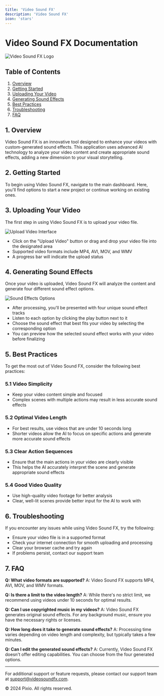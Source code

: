 ```yaml
---
title: 'Video Sound FX'
description: 'Video Sound FX'
icon: 'stars'
---
```




# Video Sound FX Documentation

![Video Sound FX Logo](https://img.mytsi.org/i/mfCG737.png)

## Table of Contents

1. [Overview](#overview)
2. [Getting Started](#getting-started)
3. [Uploading Your Video](#uploading-your-video)
4. [Generating Sound Effects](#generating-sound-effects)
5. [Best Practices](#best-practices)
6. [Troubleshooting](#troubleshooting)
7. [FAQ](#faq)

## 1. Overview

Video Sound FX is an innovative tool designed to enhance your videos with custom-generated sound effects. This application uses advanced AI technology to analyze your video content and create appropriate sound effects, adding a new dimension to your visual storytelling.

## 2. Getting Started

To begin using Video Sound FX, navigate to the main dashboard. Here, you'll find options to start a new project or continue working on existing ones.

## 3. Uploading Your Video

The first step in using Video Sound FX is to upload your video file.

![Upload Video Interface](https://img.mytsi.org/i/d2Zz726.png)

- Click on the "Upload Video" button or drag and drop your video file into the designated area
- Supported video formats include MP4, AVI, MOV, and WMV
- A progress bar will indicate the upload status

## 4. Generating Sound Effects

Once your video is uploaded, Video Sound FX will analyze the content and generate four different sound effect options.

![Sound Effects Options](https://img.mytsi.org/i/mBHj725.png)

- After processing, you'll be presented with four unique sound effect tracks
- Listen to each option by clicking the play button next to it
- Choose the sound effect that best fits your video by selecting the corresponding option
- You can preview how the selected sound effect works with your video before finalizing

## 5. Best Practices

To get the most out of Video Sound FX, consider the following best practices:

### 5.1 Video Simplicity

- Keep your video content simple and focused
- Complex scenes with multiple actions may result in less accurate sound effects

### 5.2 Optimal Video Length

- For best results, use videos that are under 10 seconds long
- Shorter videos allow the AI to focus on specific actions and generate more accurate sound effects

### 5.3 Clear Action Sequences

- Ensure that the main actions in your video are clearly visible
- This helps the AI accurately interpret the scene and generate appropriate sound effects

### 5.4 Good Video Quality

- Use high-quality video footage for better analysis
- Clear, well-lit scenes provide better input for the AI to work with

## 6. Troubleshooting

If you encounter any issues while using Video Sound FX, try the following:

- Ensure your video file is in a supported format
- Check your internet connection for smooth uploading and processing
- Clear your browser cache and try again
- If problems persist, contact our support team

## 7. FAQ

**Q: What video formats are supported?**
A: Video Sound FX supports MP4, AVI, MOV, and WMV formats.

**Q: Is there a limit to the video length?**
A: While there's no strict limit, we recommend using videos under 10 seconds for optimal results.

**Q: Can I use copyrighted music in my videos?**
A: Video Sound FX generates original sound effects. For any background music, ensure you have the necessary rights or licenses.

**Q: How long does it take to generate sound effects?**
A: Processing time varies depending on video length and complexity, but typically takes a few minutes.

**Q: Can I edit the generated sound effects?**
A: Currently, Video Sound FX doesn't offer editing capabilities. You can choose from the four generated options.

---

For additional support or feature requests, please contact our support team at support@videosoundfx.com.

© 2024 Pixio. All rights reserved.
